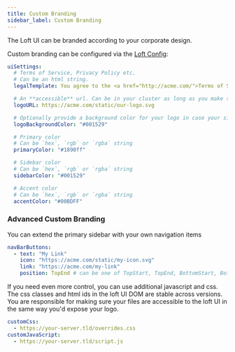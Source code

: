 ```yaml
---
title: Custom Branding
sidebar_label: Custom Branding
---
```


The Loft UI can be branded according to your corporate design.

Custom branding can be configured via the [Loft Config](../../api/resources/config?x32=1&x33=1&x329=1&x325=1):

```yaml
uiSettings:
  # Terms of Service, Privacy Policy etc.
  # Can be an html string.
  legalTemplate: You agree to the <a href="http://acme.com/">Terms of Service</a>

  # An **accessible** url. Can be in your cluster as long as you make sure the UI can find it
  logoURL: https://acme.com/static/our-logo.svg

  # Optionally provide a background color for your logo in case your sidebar color doesn't work well with your logo.
  logoBackgroundColor: "#001529"

  # Primary color
  # Can be `hex`, `rgb` or `rgba` string
  primaryColor: "#1890ff"

  # Sidebar color
  # Can be `hex`, `rgb` or `rgba` string
  sidebarColor: "#001529"

  # Accent color
  # Can be `hex`, `rgb` or `rgba` string
  accentColor: "#00BDFF"
```

### Advanced Custom Branding

You can extend the primary sidebar with your own navigation items

```yaml
navBarButtons:
  - text: "My Link"
    icon: "https://acme.com/static/my-icon.svg"
    link: "https://acme.com/my-link"
    position: TopEnd # can be one of TopStart, TopEnd, BottomStart, BottomEnd. Defaults to BottomEnd
```

If you need even more control, you can use additional javascript and css. The css classes and html ids in the loft UI DOM are stable across versions.
You are responsible for making sure your files are accessible to the loft UI in the same way you'd expose your logo.

```yaml
customCss:
  - https://your-server.tld/overrides.css
customJavaScript:
  - https://your-server.tld/script.js
```
